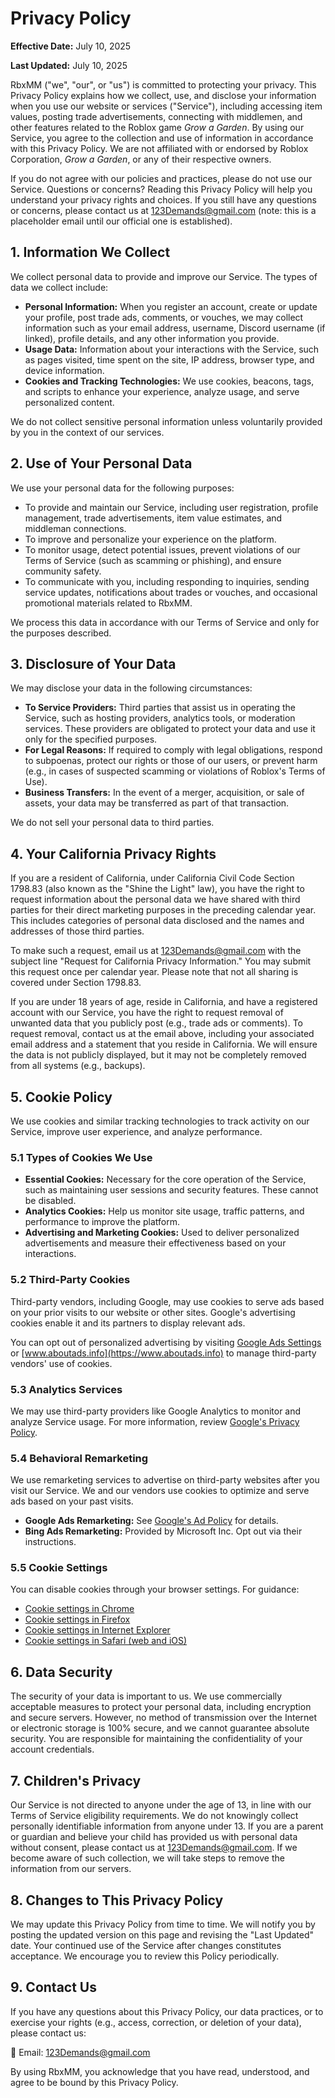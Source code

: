 # Privacy Policy

**Effective Date:** July 10, 2025

**Last Updated:** July 10, 2025

RbxMM ("we", "our", or "us") is committed to protecting your privacy. This Privacy Policy explains how we collect, use, and disclose your information when you use our website or services ("Service"), including accessing item values, posting trade advertisements, connecting with middlemen, and other features related to the Roblox game _Grow a Garden_. By using our Service, you agree to the collection and use of information in accordance with this Privacy Policy. We are not affiliated with or endorsed by Roblox Corporation, _Grow a Garden_, or any of their respective owners.

If you do not agree with our policies and practices, please do not use our Service. Questions or concerns? Reading this Privacy Policy will help you understand your privacy rights and choices. If you still have any questions or concerns, please contact us at [123Demands@gmail.com](mailto:123Demands@gmail.com) (note: this is a placeholder email until our official one is established).

## 1. Information We Collect

We collect personal data to provide and improve our Service. The types of data we collect include:

- **Personal Information:** When you register an account, create or update your profile, post trade ads, comments, or vouches, we may collect information such as your email address, username, Discord username (if linked), profile details, and any other information you provide.
- **Usage Data:** Information about your interactions with the Service, such as pages visited, time spent on the site, IP address, browser type, and device information.
- **Cookies and Tracking Technologies:** We use cookies, beacons, tags, and scripts to enhance your experience, analyze usage, and serve personalized content.

We do not collect sensitive personal information unless voluntarily provided by you in the context of our services.

## 2. Use of Your Personal Data

We use your personal data for the following purposes:

- To provide and maintain our Service, including user registration, profile management, trade advertisements, item value estimates, and middleman connections.
- To improve and personalize your experience on the platform.
- To monitor usage, detect potential issues, prevent violations of our Terms of Service (such as scamming or phishing), and ensure community safety.
- To communicate with you, including responding to inquiries, sending service updates, notifications about trades or vouches, and occasional promotional materials related to RbxMM.

We process this data in accordance with our Terms of Service and only for the purposes described.

## 3. Disclosure of Your Data

We may disclose your data in the following circumstances:

- **To Service Providers:** Third parties that assist us in operating the Service, such as hosting providers, analytics tools, or moderation services. These providers are obligated to protect your data and use it only for the specified purposes.
- **For Legal Reasons:** If required to comply with legal obligations, respond to subpoenas, protect our rights or those of our users, or prevent harm (e.g., in cases of suspected scamming or violations of Roblox's Terms of Use).
- **Business Transfers:** In the event of a merger, acquisition, or sale of assets, your data may be transferred as part of that transaction.

We do not sell your personal data to third parties.

## 4. Your California Privacy Rights

If you are a resident of California, under California Civil Code Section 1798.83 (also known as the "Shine the Light" law), you have the right to request information about the personal data we have shared with third parties for their direct marketing purposes in the preceding calendar year. This includes categories of personal data disclosed and the names and addresses of those third parties.

To make such a request, email us at [123Demands@gmail.com](mailto:123Demands@gmail.com) with the subject line "Request for California Privacy Information." You may submit this request once per calendar year. Please note that not all sharing is covered under Section 1798.83.

If you are under 18 years of age, reside in California, and have a registered account with our Service, you have the right to request removal of unwanted data that you publicly post (e.g., trade ads or comments). To request removal, contact us at the email above, including your associated email address and a statement that you reside in California. We will ensure the data is not publicly displayed, but it may not be completely removed from all systems (e.g., backups).

## 5. Cookie Policy

We use cookies and similar tracking technologies to track activity on our Service, improve user experience, and analyze performance.

### 5.1 Types of Cookies We Use

- **Essential Cookies:** Necessary for the core operation of the Service, such as maintaining user sessions and security features. These cannot be disabled.
- **Analytics Cookies:** Help us monitor site usage, traffic patterns, and performance to improve the platform.
- **Advertising and Marketing Cookies:** Used to deliver personalized advertisements and measure their effectiveness based on your interactions.

### 5.2 Third-Party Cookies

Third-party vendors, including Google, may use cookies to serve ads based on your prior visits to our website or other sites. Google's advertising cookies enable it and its partners to display relevant ads.

You can opt out of personalized advertising by visiting [Google Ads Settings](https://adssettings.google.com) or [www.aboutads.info](https://www.aboutads.info) to manage third-party vendors' use of cookies.

### 5.3 Analytics Services

We may use third-party providers like Google Analytics to monitor and analyze Service usage. For more information, review [Google's Privacy Policy](https://policies.google.com/privacy).

### 5.4 Behavioral Remarketing

We use remarketing services to advertise on third-party websites after you visit our Service. We and our vendors use cookies to optimize and serve ads based on your past visits.

- **Google Ads Remarketing:** See [Google's Ad Policy](https://policies.google.com/technologies/ads) for details.
- **Bing Ads Remarketing:** Provided by Microsoft Inc. Opt out via their instructions.

### 5.5 Cookie Settings

You can disable cookies through your browser settings. For guidance:

- [Cookie settings in Chrome](https://support.google.com/chrome/answer/95647)
- [Cookie settings in Firefox](https://support.mozilla.org/en-US/kb/enable-and-disable-cookies-website-preferences)
- [Cookie settings in Internet Explorer](https://support.microsoft.com/en-us/help/17442/windows-internet-explorer-delete-manage-cookies)
- [Cookie settings in Safari (web and iOS)](https://support.apple.com/en-us/HT201265)

## 6. Data Security

The security of your data is important to us. We use commercially acceptable measures to protect your personal data, including encryption and secure servers. However, no method of transmission over the Internet or electronic storage is 100% secure, and we cannot guarantee absolute security. You are responsible for maintaining the confidentiality of your account credentials.

## 7. Children's Privacy

Our Service is not directed to anyone under the age of 13, in line with our Terms of Service eligibility requirements. We do not knowingly collect personally identifiable information from anyone under 13. If you are a parent or guardian and believe your child has provided us with personal data without consent, please contact us at [123Demands@gmail.com](mailto:123Demands@gmail.com). If we become aware of such collection, we will take steps to remove the information from our servers.

## 8. Changes to This Privacy Policy

We may update this Privacy Policy from time to time. We will notify you by posting the updated version on this page and revising the "Last Updated" date. Your continued use of the Service after changes constitutes acceptance. We encourage you to review this Policy periodically.

## 9. Contact Us

If you have any questions about this Privacy Policy, our data practices, or to exercise your rights (e.g., access, correction, or deletion of your data), please contact us:

📧 Email: [123Demands@gmail.com](mailto:123Demands@gmail.com)

By using RbxMM, you acknowledge that you have read, understood, and agree to be bound by this Privacy Policy.